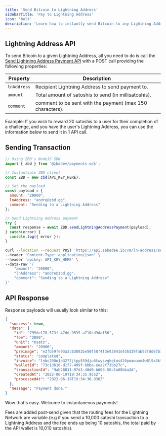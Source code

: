 ```yaml
---
title: 'Send Bitcoin to Lightning Address'
sidebarTitle: 'Pay to Lightning Address'
icon: 'bolt'
description: 'Learn how to instantly send Bitcoin to any Lightning Address.'
---
```


## Lightning Address API

To send Bitcoin to a given Lightning Address, all you need to do is call the [Send Lightning Address Payment API](/payments/api/lightning-address/send) with a POST call providing the following properties:

| Property | Description |
| --- | --- |
| `lnAddress` | Recipient Lightning Address to send payment to. |
| `amount` | Total amount of satoshis to send (in millisatoshis). |
| `comment` | comment to be sent with the payment (max 150 characters). |

<Info>Example: If you wish to reward 20 satoshis to a user for their completion of a challenge, and you have the user's Lightning Address, you can use the information below to send it in 1 API call.</Info>

## Sending Transaction

<CodeGroup>

```js NodeJS
// Using ZBD's NodeJS SDK
import { zbd } from '@zbddev/payments-sdk';

// Instantiate ZBD client
const ZBD = new zbd(API_KEY_HERE);

// Set the payload
const payload = {
  amount: "20000",
  lnAddress: "andre@zbd.gg",
  comment: "Sending to a Lightning Address"
};

// Send Lightning Address payment
try {
  const response = await ZBD.sendLightningAddressPayment(payload);
} catch(error) {
  console.log({ error });
}
```

```bash cURL
curl --location --request POST 'https://api.zebedee.io/v0/ln-address/send-payment' \
--header 'Content-Type: application/json' \
--header 'apikey: API_KEY_HERE' \
--data-raw '{
    "amount": "20000",
    "lnAddress": "andre@zbd.gg",
    "comment": "Sending to a Lightning Address"
}'
```

</CodeGroup>

## API Response

Response payloads will usually look similar to this:

```json
{
  "success": true,
  "data": {
    "id": "795de178-573f-47dd-9535-a710cd9daf56",
    "fee": "2000",
    "unit": "msats",
    "amount": "20000",
    "preimage": "e2fb59fe93a2c63082be50f58f4f3e92841d436339fab93fdd67b1280650cf47",
    "status": "completed",
    "invoice": "lnbc200n1p3277jtpp5594ju6twysvqkqtus4l0pnawuum4w8l9x3ktz234pp93nfsdc5fshp574njlu3jdr3y2k3g4g9xcp323kgwh7n4v7n4yraakvwh7xmeyugqcqzpgxqyz5vqsp55ju2g2j06u8ua59kj80wqrpgsnkjclzdv28d0msgah90fcx9t9ds9qyyssqphhva4akne5hr0f6t3gmmdpllu00zxgvu70s0kp5g8wmg5vv26qygsearsyrcm4xjecttazfy3ul9lmcvas9ha24n9jtpc3ca9g2mqsppxzvdl",
    "walletId": "73c1db10-d1f7-499f-bbbe-eea2f73bb27c",
    "transactionId": "9ab28811-97d3-40d0-b603-50cfa00bba2d",
    "createdAt": "2022-06-19T19:34:35.955Z",
    "processedAt": "2022-06-19T19:34:36.936Z"
  },
  "message": "Payment done."
}
```

Wow that's easy. Welcome to instantaneous payments!

<Tip>Fees are added post-send given that the routing fees for the Lightning Network are variable.(e.g if you send a 10,000 satoshi transaction to a Lightning Address and the fee ends up being 10 satoshis, the total paid by the API wallet is 10,010 satoshis).</Tip>